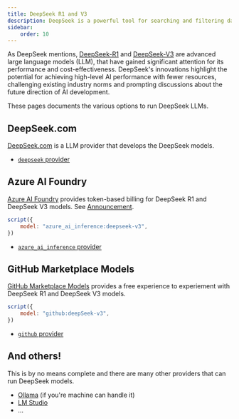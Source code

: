 ```yaml
---
title: DeepSeek R1 and V3
description: DeepSeek is a powerful tool for searching and filtering data in a deep structure. There are multiple LLM providers that can run DeepSeek.
sidebar:
    order: 10
---
```


As DeepSeek mentions, [DeepSeek-R1](https://github.com/deepseek-ai/DeepSeek-R1) and  [DeepSeek-V3](https://github.com/deepseek-ai/DeepSeek-V3) are advanced large language models (LLM), that have gained significant attention for its performance and cost-effectiveness. DeepSeek's innovations highlight the potential for achieving high-level AI performance with fewer resources, challenging existing industry norms and prompting discussions about the future direction of AI development.

These pages documents the various options to run DeepSeek LLMs.

## DeepSeek.com

[DeepSeek.com](https://deepseek.com) is a LLM provider that develops the DeepSeek models.

- [`deepseek` provider](/genaiscript/getting-started/configuration#deepseek)

## Azure AI Foundry

[Azure AI Foundry](https://ai.azure.com) provides token-based billing for DeepSeek R1 and DeepSeek V3 models. See [Announcement](https://techcommunity.microsoft.com/blog/machinelearningblog/announcing-deepseek-v3-on-azure-ai-foundry-and-github/4390438).

```js
script({
    model: "azure_ai_inference:deepseek-v3",
})
```

- [`azure_ai_inference` provider](/genaiscript/getting-started/configuration#azure_ai_inference)

## GitHub Marketplace Models

[GitHub Marketplace Models](https://github.com/marketplace/models) provides a free experience to experiement with DeepSeek R1 and DeepSeek V3 models.

```js
script({
    model: "github:deepSeek-v3",
})
```

- [`github` provider](/genaiscript/getting-started/configuration#github)

## And others!

This is by no means complete and there are many other providers that can run DeepSeek models.

- [Ollama](https://ollama.com/library/deepseek-v3) (if you're machine can handle it)
- [LM Studio](https://lmstudio.ai/models)
- ...